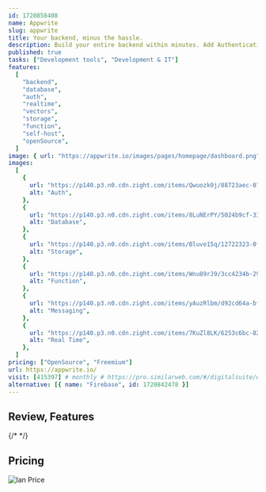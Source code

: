 ```yaml
---
id: 1720858408
name: Appwrite
slug: appwrite
title: Your backend, minus the hassle.
description: Build your entire backend within minutes. Add Authentication, Databases, Functions, Storage, and Messaging.
published: true
tasks: ["Development tools", "Development & IT"]
features:
  [
    "backend",
    "database",
    "auth",
    "realtime",
    "vectors",
    "storage",
    "function",
    "self-host",
    "openSource",
  ]
image: { url: "https://appwrite.io/images/pages/homepage/dashboard.png" }
images:
  [
    {
      url: "https://p140.p3.n0.cdn.zight.com/items/Qwuozk0j/88723aec-070a-44cd-bbd0-58e8bcc313ce.jpg",
      alt: "Auth",
    },
    {
      url: "https://p140.p3.n0.cdn.zight.com/items/8LuNErPY/5024b9cf-33fb-4e2c-ae7d-06a64a4ea9ac.jpg",
      alt: "Database",
    },
    {
      url: "https://p140.p3.n0.cdn.zight.com/items/Bluve15q/12722323-0ff7-45a0-b636-917d5411fb6b.jpg",
      alt: "Storage",
    },
    {
      url: "https://p140.p3.n0.cdn.zight.com/items/Wnu89rJ9/3cc4234b-299e-4d5d-a315-1336ba7d4399.jpg",
      alt: "Function",
    },
    {
      url: "https://p140.p3.n0.cdn.zight.com/items/yAuzRlbm/d92cd64a-bf94-43cb-b82b-30f1173208d9.jpg",
      alt: "Messaging",
    },
    {
      url: "https://p140.p3.n0.cdn.zight.com/items/7KuZl8LK/6253c6bc-82b3-4a4f-9c9c-0fb0fad3c0c0.jpg",
      alt: "Real Time",
    },
  ]
pricing: ["OpenSource", "Freemium"]
url: https://appwrite.io/
visit: [415397] # monthly # https://pro.similarweb.com/#/digitalsuite/websiteanalysis/home
alternative: [{ name: "Firebase", id: 1720842478 }]
---
```


## Review, Features

{/* <DetailYoutube videoId="" startTime={0} /> */}

## Pricing

<Img
  src="https://p140.p3.n0.cdn.zight.com/items/YEuwYyyE/9aa09936-4edb-491e-a1b0-b7d0702fe171.jpg"
  alt="lan Price"
/>
